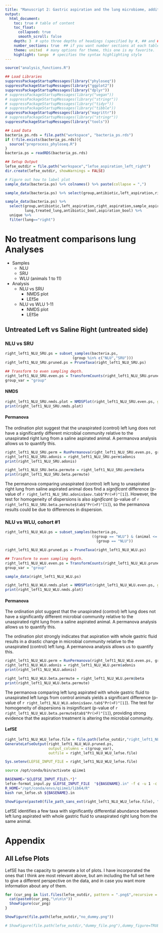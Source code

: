 ```yaml
---
title: "Manuscript 2: Gastric aspiration and the lung microbiome, additional analyses"
output: 
  html_document:
    toc: true # table of content 
    toc_float:
      collapsed: true
      smooth_scroll: false
    depth: 3  # upto three depths of headings (specified by #, ## and ###)
    number_sections: true  ## if you want number sections at each table header
    theme: united  # many options for theme, this one is my favorite.
    highlight: tango  # specifies the syntax highlighting style
---
```


<!---
From commandline run with the following:
Rscript -e "library(knitr); rmarkdown::render('aspiration_analysis_right_and_left_lungs.Rmd')"
-->

```r

source("analysis_functions.R")

## Load Libraries
suppressPackageStartupMessages(library("phyloseq"))
suppressPackageStartupMessages(library("ggplot2"))
suppressPackageStartupMessages(library("dplyr"))
# suppressPackageStartupMessages(library("vegan"))
# suppressPackageStartupMessages(library("stringr"))
# suppressPackageStartupMessages(library("tidyr"))
# suppressPackageStartupMessages(library("tibble"))
suppressPackageStartupMessages(library("magrittr"))
# suppressPackageStartupMessages(library("stringr"))
suppressPackageStartupMessages(library("tools"))

## Load Data
bacteria_ps.rds = file.path("workspace", "bacteria_ps.rds")
if (!file.exists(bacteria_ps.rds)){
  source("preprocess_phyloseq.R")
}
bacteria.ps = readRDS(bacteria_ps.rds)

## Setup Output
lefse_outdir = file.path("workspace","lefse_aspiration_left_right")
dir.create(lefse_outdir, showWarnings = FALSE)
```

```r
# Figure out how to label plot
sample_data(bacteria.ps) %>% colnames() %>% paste(collapse = ",")

sample_data(bacteria.ps) %>% select(group,antibiotic,left_aspiration,right_aspiration,sample_aspiration,lung,treated_lung,antibiotic_bool,aspiration_bool) %>% unique

sample_data(bacteria.ps) %>% 
  select(group,antibiotic,left_aspiration,right_aspiration,sample_aspiration,
         lung,treated_lung,antibiotic_bool,aspiration_bool) %>% 
  unique %>%
  filter(lung=="right")
```

# No treatment comparisons lung Analyses
* Samples
    + NLU
    + SRU
    + WLU (animals 1 to 11)
* Analysis
    + NLU vs SRU
        + NMDS plot
        + LEfSe
    + NLU vs WLU 1-11
        + NMDS plot
        + LEfSe

## Untreated Left vs Saline Right (untreated side)
### NLU vs SRU
```r
right_left1_NLU_SRU.ps = subset_samples(bacteria.ps,
                               (group %in% c("NLU","SRU")))
right_left1_NLU_SRU.pruned.ps = PruneTaxa(right_left1_NLU_SRU.ps)

## Transform to even sampling depth.
right_left1_NLU_SRU.even.ps = TransformCounts(right_left1_NLU_SRU.pruned.ps)
group_var = "group"
```

#### NMDS
```r
right_left1_NLU_SRU.nmds.plot = NMDSPlot(right_left1_NLU_SRU.even.ps, grouping = group_var)
print(right_left1_NLU_SRU.nmds.plot)
```

#### Permanova
The ordination plot suggest that the unaspirated (control) left lung does not have a significantly different microbial community relative to the unaspirated right lung from a saline aspirated animal. A permanova analysis allows us to quantify this. 

```r
right_left1_NLU_SRU.perm = RunPermanova(right_left1_NLU_SRU.even.ps, group_var)
right_left1_NLU_SRU.adonis = right_left1_NLU_SRU.perm$adonis
print(right_left1_NLU_SRU.adonis)

right_left1_NLU_SRU.beta.permute = right_left1_NLU_SRU.perm$beta
print(right_left1_NLU_SRU.beta.permute)
```

The permanova comparing unaspirated (control) left lung to unaspirated right lung from saline aspirated animal does find a *significant* difference (p-value of `r right_left1_NLU_SRU.adonis$aov.tab$"Pr(>F)"[1]`). 
However, the test for homogeneity of dispersions is also *significant* (p-value of
`r right_left1_NLU_SRU.beta.permute$tab$"Pr(>F)"[1]`), so the permanova results could be due to differences in dispersion.

### NLU vs WLU, cohort #1
```r
right_left1_NLU_WLU.ps = subset_samples(bacteria.ps,
                                        ((group == "WLU") & (animal <= 12)) |
                                          (group == "NLU"))

right_left1_NLU_WLU.pruned.ps = PruneTaxa(right_left1_NLU_WLU.ps)

## Transform to even sampling depth.
right_left1_NLU_WLU.even.ps = TransformCounts(right_left1_NLU_WLU.pruned.ps)
group_var = "group"
```
```r
sample_data(right_left1_NLU_WLU.ps)
```

```r
right_left1_NLU_WLU.nmds.plot = NMDSPlot(right_left1_NLU_WLU.even.ps, grouping = group_var)
print(right_left1_NLU_WLU.nmds.plot)
```


#### Permanova
The ordination plot suggest that the unaspirated (control) left lung does not have a significantly different microbial community relative to the unaspirated right lung from a saline aspirated animal. A permanova analysis allows us to quantify this. 



The ordination plot strongly indicates that aspiration with whole gastric fluid results in a drastic change in microbial community relative to the unaspirated (control) left lung. A permanova analysis allows us to quantify this. 

```r
right_left1_NLU_WLU.perm = RunPermanova(right_left1_NLU_WLU.even.ps, group_var)
right_left1_NLU_WLU.adonis = right_left1_NLU_WLU.perm$adonis
print(right_left1_NLU_WLU.adonis)

right_left1_NLU_WLU.beta.permute = right_left1_NLU_WLU.perm$beta
print(right_left1_NLU_WLU.beta.permute)
```

The permanova comparing left lung aspirated with whole gastric fluid to unaspirated left lungs from control animals yields a significant difference (p-value of `r right_left1_NLU_WLU.adonis$aov.tab$"Pr(>F)"[1]`). 
The test for homogeneity of dispersions is insignificant (p-value of
`r right_left1_NLU_WLU.beta.permute$tab$"Pr(>F)"[1]`), providing strong evidence that the aspiration treatment is altering the microbial community.

#### LefSE
```r
right_left1_NLU_WLU_lefse.file = file.path(lefse_outdir,"right_left1_NLU_WLU.tsv")
GenerateLefseOutput(right_left1_NLU_WLU.pruned.ps, 
                    output_columns = c(group_var),
                    outfile = right_left1_NLU_WLU_lefse.file)

Sys.setenv(LEFSE_INPUT_FILE = right_left1_NLU_WLU_lefse.file)
```

```bash
source /opt/conda/bin/activate qiime1

BASENAME="${LEFSE_INPUT_FILE%.*}"
lefse-format_input.py $LEFSE_INPUT_FILE  "${BASENAME}.in" -f c -u 1 -c 2 -o 1000000  --output_table ${BASENAME}.tab
R_HOME="/opt/conda/envs/qiime1/lib64/R"
bash run_lefse.sh ${BASENAME}.in
```

```r
ShowFigure(paste0(file_path_sans_ext(right_left1_NLU_WLU_lefse.file), ".png"))
```

LefSE identifies a few taxa with significantly differential abundance between left lung aspirated with whole gastric fluid to unaspirated right lung from the same animal.


# Appendix
## All Lefse Plots
LefSE has the capacity to generate a lot of plots.  I have incorporated the ones that I think are most relevant above, but am including the full set here to give a different perspective on the data, and in case you want more information about any of them.
```r

for (cur_png in list.files(lefse_outdir, pattern = ".png$",recursive = TRUE,full.names = TRUE)){
  cat(paste0(cur_png,"\n\n\n"))
  ShowFigure(cur_png)
}
```


<!---
COMMENT!
-->


<!---
### Test ShowFigure
-->
```r
ShowFigure(file.path(lefse_outdir,"no_dummy.png"))

# ShowFigure(file.path(lefse_outdir,"dummy_file.png"),dummy_figure=TRUE)
```
